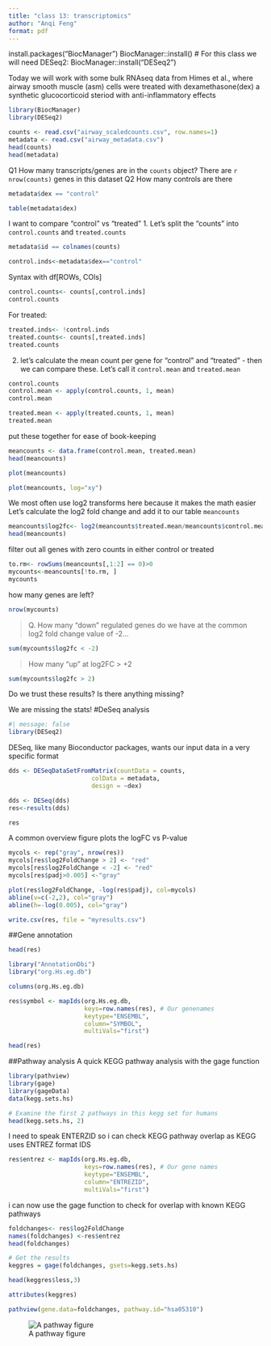 ```yaml
---
title: "class 13: transcriptomics"
author: "Anqi Feng"
format: pdf
---
```

install.packages("BiocManager")
BiocManager::install()
# For this class we will need DESeq2:
BiocManager::install("DESeq2")

Today we will work with some bulk RNAseq data from Himes et al., where airway smooth muscle (asm) cells were treated with dexamethasone(dex) a synthetic glucocorticoid steriod with anti-inflammatory effects
```r
library(BiocManager)
library(DESeq2)
```
```r
counts <- read.csv("airway_scaledcounts.csv", row.names=1)
metadata <- read.csv("airway_metadata.csv")
head(counts)
head(metadata)
```
Q1 How many transcripts/genes are in the `counts` object?
There are `r nrow(counts)` genes in this dataset
Q2 How many controls are there 
```r
metadata$dex == "control"
```
```r
table(metadata$dex)
```
I want to compare "control" vs "treated"
1. Let's split the "counts" into `control.counts` and `treated.counts`
```r
metadata$id == colnames(counts)
```

```r
control.inds<-metadata$dex=="control"
```
Syntax with df[ROWs, COls]
```r
control.counts<- counts[,control.inds]
control.counts
```
For treated:
```r
treated.inds<- !control.inds
treated.counts<- counts[,treated.inds]
treated.counts
```
2. let's calculate the mean count per gene for "control" and "treated" - then we can compare these. Let's call it `control.mean` and `treated.mean`
```r
control.counts
control.mean <- apply(control.counts, 1, mean)
control.mean
```
```r
treated.mean <- apply(treated.counts, 1, mean)
treated.mean
```
put these together for ease of book-keeping
```r
meancounts <- data.frame(control.mean, treated.mean)
head(meancounts)
```
```r
plot(meancounts)
```
```r
plot(meancounts, log="xy")
```
We most often use log2 transforms here because it makes the math easier
Let's calculate the log2 fold change and add it to our table `meancounts`
```r
meancounts$log2fc<- log2(meancounts$treated.mean/meancounts$control.mean)
head(meancounts)
```
filter out all genes with zero counts in either control or treated
```r
to.rm<- rowSums(meancounts[,1:2] == 0)>0
mycounts<-meancounts[!to.rm, ]
mycounts
```
how many genes are left?
```r
nrow(mycounts)
```
>Q. How many "down" regulated genes do we have at the common log2 fold change value of -2...

```r
sum(mycounts$log2fc < -2)
```

>How many "up" at log2FC > +2

```r
sum(mycounts$log2fc > 2)
```
Do we trust these results? Is there anything missing?

We are missing the stats!
#DeSeq analysis
```r
#| message: false
library(DESeq2)
```
DESeq, like many Bioconductor packages, wants our input data in a very specific format
```r
dds <- DESeqDataSetFromMatrix(countData = counts,
                       colData = metadata, 
                       design = ~dex)
```
```r
dds <- DESeq(dds)
res<-results(dds)
```
```r
res
```
A common overview figure plots the logFC vs P-value
```r
mycols <- rep("gray", nrow(res))
mycols[res$log2FoldChange > 2] <- "red"
mycols[res$log2FoldChange < -2] <- "red"
mycols[res$padj>0.005] <-"gray"

plot(res$log2FoldChange, -log(res$padj), col=mycols)
abline(v=c(-2,2), col="gray")
abline(h=-log(0.005), col="gray")

```
```r
write.csv(res, file = "myresults.csv")
```

##Gene annotation
```r
head(res)
```
```r
library("AnnotationDbi")
library("org.Hs.eg.db")
```
```r
columns(org.Hs.eg.db)
```
```r
res$symbol <- mapIds(org.Hs.eg.db,
                     keys=row.names(res), # Our genenames
                     keytype="ENSEMBL",       
                     column="SYMBOL",          
                     multiVals="first")
```
```r
head(res)
```
##Pathway analysis
A quick KEGG pathway analysis with the gage function

```r
library(pathview)
library(gage)
library(gageData)
data(kegg.sets.hs)

# Examine the first 2 pathways in this kegg set for humans
head(kegg.sets.hs, 2)
```
I need to speak ENTERZID so i can check KEGG pathway overlap as KEGG uses ENTREZ format IDS
```r
res$entrez <- mapIds(org.Hs.eg.db,
                     keys=row.names(res), # Our gene names
                     keytype="ENSEMBL",       
                     column="ENTREZID",          
                     multiVals="first")
```
i can now use the gage function to check for overlap with known KEGG pathways
```r
foldchanges<- res$log2FoldChange
names(foldchanges) <-res$entrez
head(foldchanges)
```
```r
# Get the results
keggres = gage(foldchanges, gsets=kegg.sets.hs)
```

```r
head(keggres$less,3)
```

```r
attributes(keggres)
```

```r
pathview(gene.data=foldchanges, pathway.id="hsa05310")
```
![A pathway figure](hsa05310.pathview.png)




